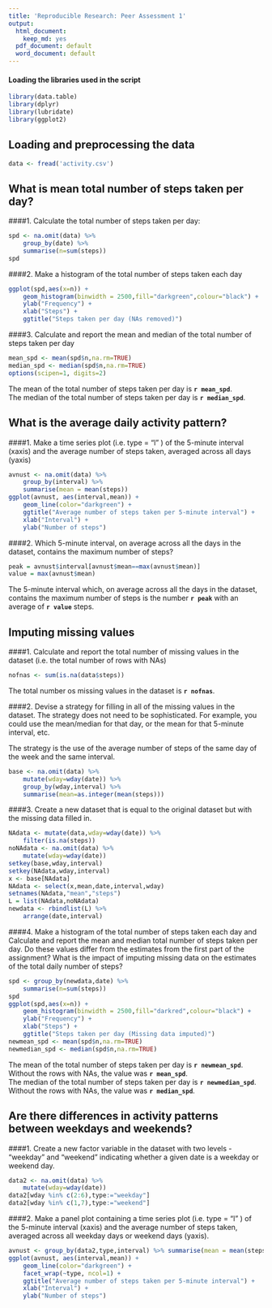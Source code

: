 ```yaml
---
title: 'Reproducible Research: Peer Assessment 1'
output:
  html_document:
    keep_md: yes
  pdf_document: default
  word_document: default
---
```

#### Loading the libraries used in the script
```r
library(data.table)
library(dplyr)
library(lubridate)
library(ggplot2)
```
## Loading and preprocessing the data
```r
data <- fread('activity.csv')
```

## What is mean total number of steps taken per day?

####1. Calculate the total number of steps taken per day:
```r
spd <- na.omit(data) %>% 
    group_by(date) %>% 
    summarise(n=sum(steps))
spd
```

####2. Make a histogram of the total number of steps taken each day
```r
ggplot(spd,aes(x=n)) + 
    geom_histogram(binwidth = 2500,fill="darkgreen",colour="black") + 
    ylab("Frequency") +
    xlab("Steps") +
    ggtitle("Steps taken per day (NAs removed)")
```

####3. Calculate and report the mean and median of the total number of steps taken per day
```r
mean_spd <- mean(spd$n,na.rm=TRUE)
median_spd <- median(spd$n,na.rm=TRUE)
options(scipen=1, digits=2)
```

The mean of the total number of steps taken per day is **`r mean_spd`**.  
The median of the total number of steps taken per day is **`r median_spd`**.

## What is the average daily activity pattern?

####1. Make a time series plot (i.e. type = "l" ) of the 5-minute interval (xaxis) and the average number of steps taken, averaged across all days (yaxis)
```r
avnust <- na.omit(data) %>% 
    group_by(interval) %>% 
    summarise(mean = mean(steps))
ggplot(avnust, aes(interval,mean)) + 
    geom_line(color="darkgreen") +
    ggtitle("Average number of steps taken per 5-minute interval") +
    xlab("Interval") +
    ylab("Number of steps")
```

####2. Which 5-minute interval, on average across all the days in the dataset, contains the maximum number of steps?
```r
peak = avnust$interval[avnust$mean==max(avnust$mean)]
value = max(avnust$mean)
```

The 5-minute interval which, on average across all the days in the dataset, contains the maximum number of steps is the number **`r peak`** with an average of **`r value`** steps. 

## Imputing missing values

####1. Calculate and report the total number of missing values in the dataset (i.e. the total number of rows with NAs)
```r
nofnas <- sum(is.na(data$steps))
```

The total number os missing values in the dataset is **`r nofnas`**.

####2. Devise a strategy for filling in all of the missing values in the dataset. The strategy does not need to be sophisticated. For example, you could use the mean/median for that day, or the mean for that 5-minute interval, etc.

The strategy is the use of the average number of steps of the same day of the week and the same interval.

```r
base <- na.omit(data) %>% 
    mutate(wday=wday(date)) %>% 
    group_by(wday,interval) %>% 
    summarise(mean=as.integer(mean(steps)))
```


####3. Create a new dataset that is equal to the original dataset but with the missing data filled in.
```r
NAdata <- mutate(data,wday=wday(date)) %>% 
    filter(is.na(steps))
noNAdata <- na.omit(data) %>% 
    mutate(wday=wday(date))
setkey(base,wday,interval)
setkey(NAdata,wday,interval)
x <- base[NAdata]
NAdata <- select(x,mean,date,interval,wday)
setnames(NAdata,"mean","steps")
L = list(NAdata,noNAdata)
newdata <- rbindlist(L) %>% 
    arrange(date,interval)
```

####4. Make a histogram of the total number of steps taken each day and Calculate and report the mean and median total number of steps taken per day. Do these values differ from the estimates from the first part of the assignment? What is the impact of imputing missing data on the estimates of the total daily number of steps?
```r
spd <- group_by(newdata,date) %>% 
    summarise(n=sum(steps))
spd
ggplot(spd,aes(x=n)) + 
    geom_histogram(binwidth = 2500,fill="darkred",colour="black") + 
    ylab("Frequency") +
    xlab("Steps") +
    ggtitle("Steps taken per day (Missing data imputed)")
newmean_spd <- mean(spd$n,na.rm=TRUE)
newmedian_spd <- median(spd$n,na.rm=TRUE)
```

The mean of the total number of steps taken per day is **`r newmean_spd`**. Without the rows with NAs, the value was **`r mean_spd`**.  
The median of the total number of steps taken per day is **`r newmedian_spd`**. Without the rows with NAs, the value was **`r median_spd`**.  

## Are there differences in activity patterns between weekdays and weekends?

####1. Create a new factor variable in the dataset with two levels - "weekday" and "weekend" indicating whether a given date is a weekday or weekend day.
```r
data2 <- na.omit(data) %>% 
    mutate(wday=wday(date))
data2[wday %in% c(2:6),type:="weekday"]
data2[wday %in% c(1,7),type:="weekend"]
```

####2. Make a panel plot containing a time series plot (i.e. type = "l" ) of the 5-minute interval (xaxis) and the average number of steps taken, averaged across all weekday days or weekend days (yaxis). 
```r
avnust <- group_by(data2,type,interval) %>% summarise(mean = mean(steps))
ggplot(avnust, aes(interval,mean)) +
    geom_line(color="darkgreen") +
    facet_wrap(~type, ncol=1) +
    ggtitle("Average number of steps taken per 5-minute interval") +
    xlab("Interval") +
    ylab("Number of steps")
```
